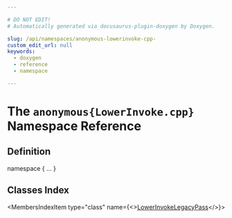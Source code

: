 ```yaml
---

# DO NOT EDIT!
# Automatically generated via docusaurus-plugin-doxygen by Doxygen.

slug: /api/namespaces/anonymous-lowerinvoke-cpp-
custom_edit_url: null
keywords:
  - doxygen
  - reference
  - namespace

---
```





# The `anonymous{LowerInvoke.cpp}` Namespace Reference

<DoxygenPage pluginConfig={pluginConfig}>



## Definition

<CodeBlock>namespace &#123; ... &#125;</CodeBlock>

## Classes Index

<MembersIndex>

<MembersIndexItem
  type="class"
  name={<><a href="/docs/api/classes/anonymous-namespace-lowerinvoke-cpp-/lowerinvokelegacypass">LowerInvokeLegacyPass</a></>}>
</MembersIndexItem>

</MembersIndex>


</DoxygenPage>

